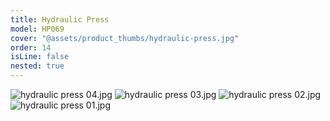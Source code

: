 ```yaml
---
title: Hydraulic Press
model: HP069
cover: "@assets/product_thumbs/hydraulic-press.jpg"
order: 14
isLine: false
nested: true
---
```



<ProductTabs />

![hydraulic press 04.jpg](@assets/article_images/hydraulic-press/hydraulic-press-04.jpg)
![hydraulic press 03.jpg](@assets/article_images/hydraulic-press/hydraulic-press-03.jpg)
![hydraulic press 02.jpg](@assets/article_images/hydraulic-press/hydraulic-press-02.jpg)
![hydraulic press 01.jpg](@assets/article_images/hydraulic-press/hydraulic-press-01.jpg)

